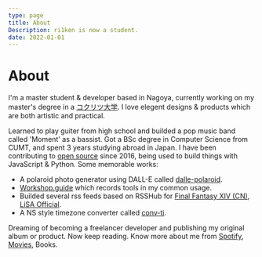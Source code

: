 ```yaml
---
type: page
title: About
Description: ri1ken is now a student.
date: 2022-01-01
---
```



<Head>
    <title>ri1ken</title>
</Head>

# About

I'm a master student & developer based in Nagoya, currently working on my master's degree in a [コクリツ大学](https://en.wikipedia.org/wiki/List_of_national_universities_in_Japan). I love elegent designs & products which are both artistic and practical.

Learned to play guiter from high school and builded a pop music band called 'Moment' as a bassist. Got a BSc degree in Computer Science from CUMT, and spent 3 years studying abroad in Japan. I have been contributing to [open source](https://github.com/Kiotlin) since 2016, being used to build things with JavaScript & Python. 
Some memorable works:

 - A polaroid photo generator using DALL-E called [dalle-polaroid](https://dalle-polaroid-website.vercel.app/).
 - [Workshop.guide](https://kitbook.iken.moe/) which records tools in my common usage.
 - Builded several rss feeds based on RSSHub for [Final Fantasy XIV (CN)](https://docs.rsshub.app/game.html#zui-zhong-huan-xiang-14), [LiSA Official](https://docs.rsshub.app/en/live.html#lisa).
 - A NS style timezone converter called [conv-ti](https://kiotlin.github.io/conv-ti/).

Dreaming of becoming a freelancer developer and publishing my original album or product. Now keep reading. Know more about me from [Spotify](https://open.spotify.com/user/c3ekuk2o8bkqi4gvljfnq3gq3?si=e55b077c4cdf495e), [Movies](https://movie.douban.com/people/189341537/collect?sort=time&amp;start=0&amp;filter=all&amp;mode=list&amp;tags_sort=count), Books.